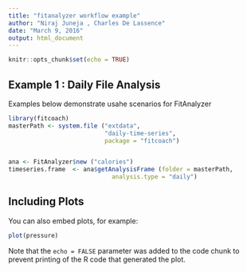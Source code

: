 ```yaml
---
title: "fitanalyzer workflow example"
author: "Niraj Juneja , Charles De Lassence"
date: "March 9, 2016"
output: html_document
---
```


```r
knitr::opts_chunk$set(echo = TRUE)

```

## Example 1 : Daily File Analysis

Examples below demonstrate usahe scenarios for FitAnalyzer

```r
library(fitcoach)
masterPath <- system.file ("extdata", 
                           "daily-time-series", 
                           package = "fitcoach")


ana <- FitAnalyzer$new ("calories")
timeseries.frame  <- ana$getAnalysisFrame (folder = masterPath, 
                             analysis.type = "daily")


```

## Including Plots

You can also embed plots, for example:

```r
plot(pressure)
```

Note that the `echo = FALSE` parameter was added to the code chunk to prevent printing of the R code that generated the plot.
